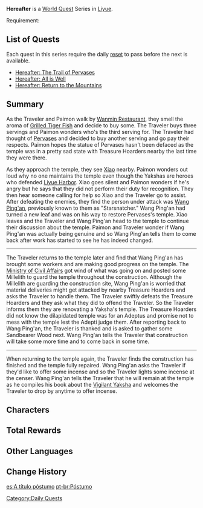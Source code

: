 {{About|the World Quest series in [[Liyue]]|the World Quest in [[Fontaine]]|Hereafter...}}
{{Chapter Infobox
|image           = Hereafter.PNG
|type            = World
|region          = Liyue
}}
'''Hereafter''' is a [[World Quest]] Series in [[Liyue]].

Requirement: {{Quest|Butterfly's Dream|display=fullSentence|requirements=1}}

==List of Quests==
Each quest in this series require the daily [[reset]] to pass before the next is available.
* [[Hereafter: The Trail of Pervases]]
* [[Hereafter: All is Well]]
* [[Hereafter: Return to the Mountains]]

==Summary==
As the Traveler and Paimon walk by [[Wanmin Restaurant]], they smell the aroma of [[Grilled Tiger Fish]] and decide to buy some. The Traveler buys three servings and Paimon wonders who's the third serving for. The Traveler had thought of [[Pervases]] and decided to buy another serving and go pay their respects. Paimon hopes the statue of Pervases hasn't been defaced as the temple was in a pretty sad state with Treasure Hoarders nearby the last time they were there.

As they approach the temple, they see [[Xiao]] nearby. Paimon wonders out loud why no one maintains the temple even though the Yakshas are heroes who defended [[Liyue Harbor]]. Xiao goes silent and Paimon wonders if he's angry but he says that they did not perform their duty for recognition. They then hear someone calling for help so Xiao and the Traveler go to assist. After defeating the enemies, they find the person under attack was [[Wang Ping'an]], previously known to them as "Starsnatcher." Wang Ping'an had turned a new leaf and was on his way to restore Pervases's temple. Xiao leaves and the Traveler and Wang Ping'an head to the temple to continue their discussion about the temple. Paimon and Traveler wonder if Wang Ping'an was actually being genuine and so Wang Ping'an tells them to come back after work has started to see he has indeed changed.
----
The Traveler returns to the temple later and find that Wang Ping'an has brought some workers and are making good progress on the temple. The [[Ministry of Civil Affairs]] got wind of what was going on and posted some Millelith to guard the temple throughout the construction. Although the Millelith are guarding the construction site, Wang Ping'an is worried that material deliveries might get attacked by nearby Treasure Hoarders and asks the Traveler to handle them. The Traveler swiftly defeats the Treasure Hoarders and they ask what they did to offend the Traveler. So the Traveler informs them they are renovating a Yaksha's temple. The Treasure Hoarders did not know the dilapidated temple was for an Adeptus and promise not to mess with the temple lest the Adepti judge them. After reporting back to Wang Ping'an, the Traveler is thanked and is asked to gather some Sandbearer Wood next. Wang Ping'an tells the Traveler that construction will take some more time and to come back in some time.
----
When returning to the temple again, the Traveler finds the construction has finished and the temple fully repaired. Wang Ping'an asks the Traveler if they'd like to offer some incense and so the Traveler lights some incense at the censer. Wang Ping'an tells the Traveler that he will remain at the temple as he compiles his book about the [[Xiao|Vigilant Yaksha]] and welcomes the Traveler to drop by anytime to offer incense.

==Characters==
{{Character Appearances|Hereafter Chapter|type=Chapter}}

==Total Rewards==
{{Quest Rewards List|Hereafter Chapter Quests}}

==Other Languages==
{{Other Languages
|en      = Hereafter
|zhs     = 身后事
|zhs_rm  = Shēnhòu Shì
|zht     = 身後事
|zht_rm  = Shēnhòu Shì
|zh_tl   = Hereafter Matters
|ja      = 死後の事
|ja_rm   = Shigo no Koto
|ja_tl   = Posthumous Matters
|ko      = 후일
|ko_tl   = Hereafter
|es      = A título póstumo
|es_tl   = Posthumous
|fr      = Au-delà
|fr_tl   = Hereafter
|ru      = Дела загробные
|ru_tl   = Afterlife Matters
|th      = เรื่องราวหลังการจากไป
|th_rm   = rueng-rao lhang karn chak pai
|th_tl   = The Story After Passing
|vi      = Chuyện Sau Này
|vi_tl   = 
|de      = Hernach
|de_tl   = Hereafter
|id      = Setelah Kematian
|id_tl   = After Death
|pt      = Póstumo
|pt_tl   = 
|tr      = Öbür Dünya
|tr_tl   = 
|it      = Nuova vita
|it_tl   = 
}}

==Change History==
{{Change History|2.4}}

[[Category:Daily Quests]]

[[es:A título póstumo]]
[[pt-br:Póstumo]]